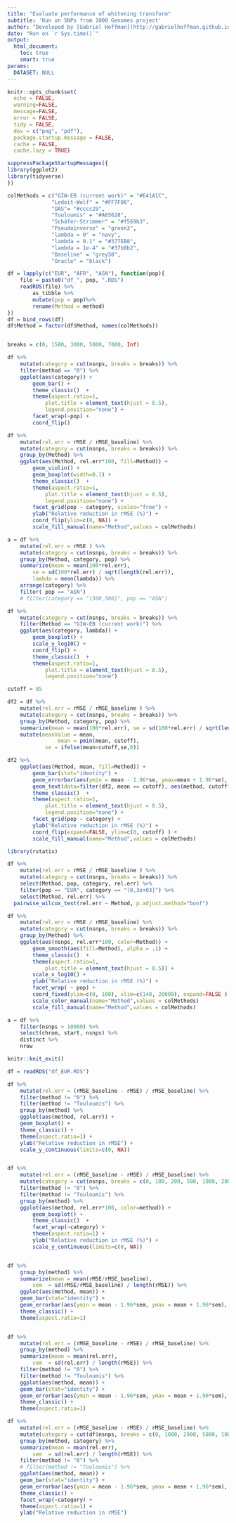 ```yaml
---
title: "Evaluate performance of whitening transform"
subtitle: 'Run on SNPs from 1000 Genomes project'
author: "Developed by [Gabriel Hoffman](http://gabrielhoffman.github.io/)"
date: "Run on `r Sys.time()`"
output: 
  html_document:
    toc: true
    smart: true
params:
  DATASET: NULL
---
```



<!--- 

cd /hpc/users/hoffmg01/work/decorrelate_analysis

git pull 
R

system("git pull"); rmarkdown::render("eval_whitening.Rmd")



# https://hoffmg01.hpc.mssm.edu/decorrelate_analysis


--->


```r
knitr::opts_chunk$set(
  echo = FALSE,
  warning=FALSE,
  message=FALSE,
  error = FALSE,
  tidy = FALSE,
  dev = c("png", "pdf"),
  package.startup.message = FALSE,
  cache = FALSE,
  cache.lazy = TRUE)
```


```r
suppressPackageStartupMessages({
library(ggplot2)
library(tidyverse)
})
```

```r
colMethods = c("GIW-EB (current work)" = "#E41A1C",
              "Ledoit-Wolf" = "#FF7F00", 
              "OAS"= "#cccc29", 
              "Touloumis" = "#A65628", 
              "Schäfer-Strimmer" = "#f569b3", 
              "Pseudoinverse" = "green3",                
              "lambda = 0" = "navy", 
              "lambda = 0.1" = "#377EB8", 
              "lambda = 1e-4" = "#37b8b2",              
              "Baseline" = "grey50",
              "Oracle" = "black")

df = lapply(c("EUR", "AFR", "ASN"), function(pop){
	file = paste0("df_", pop, ".RDS")
	readRDS(file) %>%
		as_tibble %>%
		mutate(pop = pop)%>%
		rename(Method = method)
})
df = bind_rows(df)
df$Method = factor(df$Method, names(colMethods))


breaks = c(0, 1500, 3000, 5000, 7000, Inf)

df %>% 
	mutate(category = cut(nsnps, breaks = breaks)) %>%
	filter(method == "0") %>%
	ggplot(aes(category)) + 
		geom_bar() +
		theme_classic()  +
		theme(aspect.ratio=1, 
			plot.title = element_text(hjust = 0.5),
			legend.position="none") +
		facet_wrap(~pop) +
		coord_flip()

df %>%
	mutate(rel.err = rMSE / rMSE_baseline) %>%
	mutate(category = cut(nsnps, breaks = breaks)) %>%
	group_by(Method) %>%
	ggplot(aes(Method, rel.err*100, fill=Method)) + 
		geom_violin() +
		geom_boxplot(width=0.1) +
		theme_classic()  +
		theme(aspect.ratio=1, 
			plot.title = element_text(hjust = 0.5),
			legend.position="none") +
		facet_grid(pop ~ category, scales="free") +
		ylab("Relative reduction in rMSE (%)") +
		coord_flip(ylim=c(0, NA)) + 
		scale_fill_manual(name="Method",values = colMethods)
```

```r
a = df %>%
	mutate(rel.err = rMSE ) %>%
	mutate(category = cut(nsnps, breaks = breaks)) %>%
	group_by(Method, category, pop) %>%
	summarize(mean = mean(100*rel.err), 
		se = sd(100*rel.err) / sqrt(length(rel.err)),
		lambda = mean(lambda)) %>%
	arrange(category) %>%
	filter( pop == "ASN") 
	# filter(category == "(300,500]", pop == "ASN") 

df %>% 
	mutate(category = cut(nsnps, breaks = breaks)) %>%
	filter(Method == "GIW-EB (current work)") %>%
	ggplot(aes(category, lambda)) +
		geom_boxplot() +
		scale_y_log10() + 
		coord_flip() +
		theme_classic()  +
		theme(aspect.ratio=1, 
			plot.title = element_text(hjust = 0.5),
			legend.position="none")
```


```r
cutoff = 85

df2 = df %>%
	mutate(rel.err = rMSE / rMSE_baseline ) %>%
	mutate(category = cut(nsnps, breaks = breaks)) %>%
	group_by(Method, category, pop) %>%
	summarize(mean = mean(100*rel.err), se = sd(100*rel.err) / sqrt(length(rel.err))) %>%
	mutate(meanValue = mean, 
				mean = pmin(mean, cutoff), 
		  	se = ifelse(mean<cutoff,se,0)) 

df2 %>%
	ggplot(aes(Method, mean, fill=Method)) + 
		geom_bar(stat="identity") +
		geom_errorbar(aes(ymin = mean - 1.96*se, ymax=mean + 1.96*se), width=0) +
		geom_text(data=filter(df2, mean == cutoff), aes(method, cutoff*.9, label=round(meanValue, digits=1))) +
		theme_classic()  +
		theme(aspect.ratio=1, 
			plot.title = element_text(hjust = 0.5),
			legend.position="none") +
		facet_grid(pop ~ category) +
		ylab("Relative reduction in rMSE (%)") +
		coord_flip(expand=FALSE, ylim=c(0, cutoff) ) + 
		scale_fill_manual(name="Method",values = colMethods)
```


```r
library(rstatix)

df %>% 
	mutate(rel.err = rMSE / rMSE_baseline ) %>%
	mutate(category = cut(nsnps, breaks = breaks)) %>%
	select(Method, pop, category, rel.err) %>%
	filter(pop == "EUR", category == "(0,3e+03]") %>% 
	select(Method, rel.err) %>%
  pairwise_wilcox_test(rel.err ~ Method, p.adjust.method="bonf")
```




```r
df %>%
	mutate(rel.err = rMSE / rMSE_baseline) %>%
	mutate(category = cut(nsnps, breaks = breaks)) %>%
	group_by(Method) %>%
	ggplot(aes(nsnps, rel.err*100, color=Method)) + 
		geom_smooth(aes(fill=Method), alpha = .1) + 
		theme_classic()  +
		theme(aspect.ratio=1, 
			plot.title = element_text(hjust = 0.5)) +
		scale_x_log10() +
		ylab("Relative reduction in rMSE (%)") +
		facet_wrap( ~ pop) +
		coord_fixed(ylim=c(0, 100), xlim=c(140, 20000), expand=FALSE )  + 
		scale_color_manual(name="Method",values = colMethods)
		scale_fill_manual(name="Method",values = colMethods)
```

```r
a = df %>% 
	filter(nsnps > 10000) %>% 
	select(chrom, start, nsnps) %>% 
	distinct %>%
	nrow
```




```r
knitr::knit_exit()
```



```r
df = readRDS("df_EUR.RDS")
```

```r
df %>%
	mutate(rel.err = (rMSE_baseline - rMSE) / rMSE_baseline) %>%
	filter(method != "0") %>%
	filter(method != "Touloumis") %>%
	group_by(method) %>%
	ggplot(aes(method, rel.err)) + 
	geom_boxplot() +
	theme_classic() +
	theme(aspect.ratio=1) +
	ylab("Relative reduction in rMSE") +
	scale_y_continuous(limits=c(0, NA))


df %>%
	mutate(rel.err = (rMSE_baseline - rMSE) / rMSE_baseline) %>%
	mutate(category = cut(nsnps, breaks = c(0, 100, 200, 500, 1000, 2000, 5000, Inf))) %>%
	filter(method != "0") %>%
	filter(method != "Touloumis") %>%
	group_by(method) %>%
	ggplot(aes(method, rel.err*100, color=method)) + 
		geom_boxplot() +
		theme_classic()  +
		facet_wrap(~category) +
		theme(aspect.ratio=1) +
		ylab("Relative reduction in rMSE (%)") +
		scale_y_continuous(limits=c(0, NA))


df %>%
	group_by(method) %>%
	summarize(mean = mean(rMSE/rMSE_baseline), 
		sem  = sd(rMSE/rMSE_baseline) / length(rMSE)) %>%
	ggplot(aes(method, mean)) + 
	geom_bar(stat="identity") +
	geom_errorbar(aes(ymin = mean - 1.96*sem, ymax = mean + 1.96*sem), width=.1, color="red") +
	theme_classic() +
	theme(aspect.ratio=1)


df %>%
	mutate(rel.err = (rMSE_baseline - rMSE) / rMSE_baseline) %>%
	group_by(method) %>%
	summarize(mean = mean(rel.err), 
		sem  = sd(rel.err) / length(rMSE)) %>%
	filter(method != "0") %>%
	filter(method != "Touloumis") %>%
	ggplot(aes(method, mean)) + 
	geom_bar(stat="identity") +
	geom_errorbar(aes(ymin = mean - 1.96*sem, ymax = mean + 1.96*sem), width=.1, color="red") +
	theme_classic() +
	theme(aspect.ratio=1)

df %>%
	mutate(rel.err = (rMSE_baseline - rMSE) / rMSE_baseline) %>%
	mutate(category = cut(df$nsnps, breaks = c(0, 1000, 2000, 5000, 10000, Inf))) %>%
	group_by(method, category) %>%
	summarize(mean = mean(rel.err), 
		sem  = sd(rel.err) / length(rMSE)) %>%
	filter(method != "0") %>%
	# filter(method != "Touloumis") %>%
	ggplot(aes(method, mean)) + 
	geom_bar(stat="identity") +
	geom_errorbar(aes(ymin = mean - 1.96*sem, ymax = mean + 1.96*sem), width=.1, color="red") +
	theme_classic() +
	facet_wrap(~category) + 
	theme(aspect.ratio=1) +
	ylab("Relative reduction in rMSE")
```
















